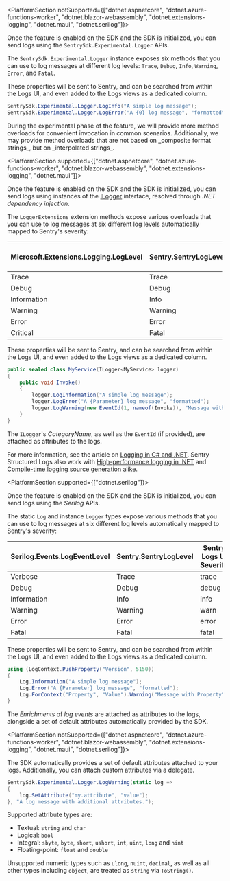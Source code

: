 <PlatformSection notSupported={["dotnet.aspnetcore", "dotnet.azure-functions-worker", "dotnet.blazor-webassembly", "dotnet.extensions-logging", "dotnet.maui", "dotnet.serilog"]}>

Once the feature is enabled on the SDK and the SDK is initialized, you can send logs using the `SentrySdk.Experimental.Logger` APIs.

The `SentrySdk.Experimental.Logger` instance exposes six methods that you can use to log messages at different log levels: `Trace`, `Debug`, `Info`, `Warning`, `Error`, and `Fatal`.

These properties will be sent to Sentry, and can be searched from within the Logs UI, and even added to the Logs views as a dedicated column.

```csharp
SentrySdk.Experimental.Logger.LogInfo("A simple log message");
SentrySdk.Experimental.Logger.LogError("A {0} log message", "formatted");
```

<Alert title="Note">
During the experimental phase of the feature, we will provide more method overloads for convenient invocation in common scenarios.
Additionally, we may provide method overloads that are not based on _composite format strings_, but on _interpolated strings_.
</Alert>

</PlatformSection>

<PlatformSection supported={["dotnet.aspnetcore", "dotnet.azure-functions-worker", "dotnet.blazor-webassembly", "dotnet.extensions-logging", "dotnet.maui"]}>

Once the feature is enabled on the SDK and the SDK is initialized, you can send logs using instances of the [ILogger](https://learn.microsoft.com/dotnet/api/microsoft.extensions.logging.ilogger-1) interface,
resolved through _.NET dependency injection_.

The `LoggerExtensions` extension methods expose various overloads that you can use to log messages at six different log levels automatically mapped to Sentry's severity:

| Microsoft.Extensions.Logging.LogLevel | Sentry.SentryLogLevel | Sentry Logs UI Severity |
| --- | --- | --- |
| Trace | Trace | trace |
| Debug | Debug | debug |
| Information | Info | info |
| Warning | Warning | warn |
| Error | Error | error |
| Critical | Fatal | fatal |

These properties will be sent to Sentry, and can be searched from within the Logs UI, and even added to the Logs views as a dedicated column.

```csharp
public sealed class MyService(ILogger<MyService> logger)
{
    public void Invoke()
    {
        logger.LogInformation("A simple log message");
        logger.LogError("A {Parameter} log message", "formatted");
        logger.LogWarning(new EventId(1, nameof(Invoke)), "Message with EventId");
    }
}
```

The `ILogger`'s _CategoryName_, as well as the `EventId` (if provided), are attached as attributes to the logs.

For more information, see the article on [Logging in C# and .NET](https://learn.microsoft.com//dotnet/core/extensions/logging).
Sentry Structured Logs also work with [High-performance logging in .NET](https://learn.microsoft.com/dotnet/core/extensions/high-performance-logging) and [Compile-time logging source generation](https://learn.microsoft.com/dotnet/core/extensions/logger-message-generator) alike.

</PlatformSection>

<PlatformSection supported={["dotnet.serilog"]}>

Once the feature is enabled on the SDK and the SDK is initialized, you can send logs using the _Serilog_ APIs.

The static `Log` and instance `Logger` types expose various methods that you can use to log messages at six different log levels automatically mapped to Sentry's severity:

| Serilog.Events.LogEventLevel | Sentry.SentryLogLevel | Sentry Logs UI Severity |
| --- | --- | --- |
| Verbose | Trace | trace |
| Debug | Debug | debug |
| Information | Info | info |
| Warning | Warning | warn |
| Error | Error | error |
| Fatal | Fatal | fatal |

These properties will be sent to Sentry, and can be searched from within the Logs UI, and even added to the Logs views as a dedicated column.

```csharp
using (LogContext.PushProperty("Version", 5150))
{
    Log.Information("A simple log message");
    Log.Error("A {Parameter} log message", "formatted");
    Log.ForContext("Property", "Value").Warning("Message with Property");
}
```

The _Enrichments_ of _log events_ are attached as attributes to the logs, alongside a set of default attributes automatically provided by the SDK.

</PlatformSection>

<PlatformSection notSupported={["dotnet.aspnetcore", "dotnet.azure-functions-worker", "dotnet.blazor-webassembly", "dotnet.extensions-logging", "dotnet.maui", "dotnet.serilog"]}>

The SDK automatically provides a set of default attributes attached to your logs.
Additionally, you can attach custom attributes via a delegate.

```csharp
SentrySdk.Experimental.Logger.LogWarning(static log =>
{
    log.SetAttribute("my.attribute", "value");
}, "A log message with additional attributes.");
```

Supported attribute types are:
- Textual: `string` and `char`
- Logical: `bool`
- Integral: `sbyte`, `byte`, `short`, `ushort`, `int`, `uint`, `long` and `nint`
- Floating-point: `float` and `double`

Unsupported numeric types such as `ulong`, `nuint`, `decimal`, as well as all other types including `object`, are treated as `string` via `ToString()`.

</PlatformSection>
